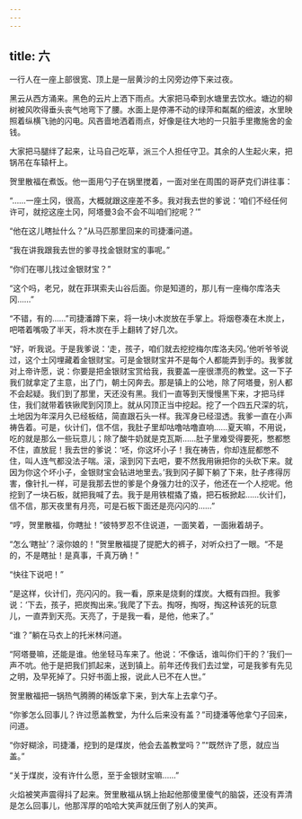 ```yaml
---
---
---
```

title: 六
---




一行人在一座上部很宽、顶上是一层黄沙的土冈旁边停下来过夜。

黑云从西方涌来。黑色的云片上洒下雨点。大家把马牵到水塘里去饮水。塘边的柳树被风吹得垂头丧气地弯下了腰。水面上是停滞不动的绿萍和粼粼的细波，水里映照着纵横飞驰的闪电。风吝啬地洒着雨点，好像是往大地的一只脏手里撒施舍的金钱。

大家把马腿绊了起来，让马自己吃草，派三个人担任守卫。其余的人生起火来，把锅吊在车辕杆上。

贺里散福在煮饭。他一面用勺子在锅里搅着，一面对坐在周围的哥萨克们讲往事：

“……一座土冈，很高，大概就跟这座差不多。我对我去世的爹说：‘咱们不经任何许可，就挖这座土冈，阿塔曼3会不会不叫咱们挖呢？’”

“他在这儿瞎扯什么？”从马匹那里回来的司捷潘问道。

“我在讲我跟我去世的爹寻找金银财宝的事呢。”

“你们在哪儿找过金银财宝？”

“这个吗，老兄，就在菲琪索夫山谷后面。你是知道的，那儿有一座梅尔库洛夫冈……”

“不错，有的……”司捷潘蹲下来，将一块小木炭放在手掌上。将烟卷凑在木炭上，吧嗒着嘴吸了半天，将木炭在手上翻转了好几次。

“好，听我说。于是我爹说：‘走，孩子，咱们就去挖挖梅尔库洛夫冈。’他听爷爷说过，这个土冈埋藏着金银财宝。可是金银财宝并不是每个人都能弄到手的。我爹就对上帝许愿，说：你要是把金银财宝赏给我，我要盖一座很漂亮的教堂。这一下子我们就拿定了主意，出了门，朝土冈奔去。那是镇上的公地，除了阿塔曼，别人都不会起疑。我们到了那里，天还没有黑。我们一直等到天慢慢黑下来，才把马绊住，我们就带着铁锹爬到冈顶上。就从冈顶正当中挖起。挖了一个四五尺深的坑，土地因为年深月久已经板结，简直跟石头一样。我浑身已经湿透。我爹一直在小声祷告着。可是，伙计们，信不信，我肚子里却咕噜咕噜直响……夏天嘛，不用说，吃的就是那么一些玩意儿；除了酸牛奶就是克瓦斯……肚子里难受得要死，憋都憋不住，直放屁！我去世的爹说：‘呸，你这坏小子！我在祷告，你却连屁都憋不住，叫人连气都没法子喘。滚，滚到冈下去吧，要不然我用锹把你的头砍下来。就因为你这个坏小子，金银财宝会钻进地里去。’我到冈子脚下躺了下来，肚子疼得厉害，像针扎一样，可是我那去世的爹是个身强力壮的汉子，他还在一个人挖呢。他挖到了一块石板，就把我喊了去。我于是用铁棍撬了撬，把石板掀起……伙计们，信不信，那天夜里有月亮，可是石板下面还是亮闪闪的……”

“哼，贺里散福，你瞎扯！”彼特罗忍不住说道，一面笑着，一面揪着胡子。

“怎么‘瞎扯’？滚你娘的！”贺里散福提了提肥大的裤子，对听众扫了一眼。“不是的，不是瞎扯！是真事，千真万确！”

“快往下说吧！”

“是这样，伙计们，亮闪闪的。我一看，原来是烧剩的煤炭。大概有四担。我爹说：‘下去，孩子，把炭掏出来。’我爬了下去。掏呀，掏呀，掏这种该死的玩意儿，一直弄到天亮。天亮了，于是我一看，是他，他来了。”

“谁？”躺在马衣上的托米林问道。

“阿塔曼嘛，还能是谁。他坐轻马车来了。他说：‘不像话，谁叫你们干的？’我们一声不吭。他于是把我们抓起来，送到镇上。前年还传我们去过堂，可是我爹有先见之明，及早死掉了。只好书面上报，说此人已不在人世。”

贺里散福把一锅热气腾腾的稀饭拿下来，到大车上去拿勺子。

“你爹怎么回事儿？许过愿盖教堂，为什么后来没有盖？”司捷潘等他拿勺子回来，问道。

“你好糊涂，司捷潘，挖到的是煤炭，他会去盖教堂吗？”“既然许了愿，就应当盖。”

“关于煤炭，没有许什么愿，至于金银财宝嘛……”

火焰被笑声震得抖了起来。贺里散福从锅上抬起他那傻里傻气的脑袋，还没有弄清是怎么回事儿，他那浑厚的哈哈大笑声就压倒了别人的笑声。